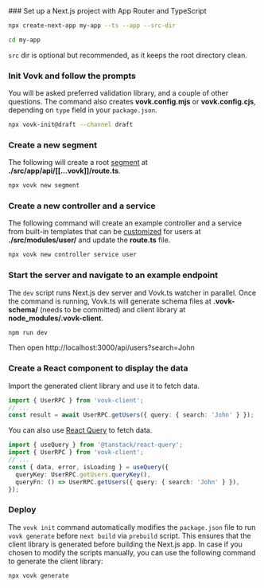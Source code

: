  
<Steps>
### Set up a Next.js project with App Router and TypeScript
 
```bash npm2yarn
npx create-next-app my-app --ts --app --src-dir
```
```bash
cd my-app
```

`src` dir is optional but recommended, as it keeps the root directory clean.

### Init Vovk and follow the prompts

You will be asked preferred validation library, and a couple of other questions. The command also creates **vovk.config.mjs** or **vovk.config.cjs**, depending on `type` field in your `package.json`.

```bash npm2yarn
npx vovk-init@draft --channel draft
```

### Create a new segment

The following will create a root [segment](/segment) at **./src/app/api/[[...vovk]]/route.ts**.

```bash npm2yarn
npx vovk new segment
```

### Create a new controller and a service

The following command will create an example controller and a service from built-in templates that can be [customized](/new) for users at **./src/modules/user/** and update the **route.ts** file.

```bash npm2yarn
npx vovk new controller service user
```

### Start the server and navigate to an example endpoint

The `dev` script runs Next.js dev server and Vovk.ts watcher in parallel. Once the command is running, Vovk.ts will generate schema files at **.vovk-schema/** (needs to be committed) and client library at **node_modules/.vovk-client**.

```bash npm2yarn
npm run dev
```

Then open http://localhost:3000/api/users?search=John

### Create a React component to display the data

Import the generated client library and use it to fetch data.


```ts
import { UserRPC } from 'vovk-client';
// ...
const result = await UserRPC.getUsers({ query: { search: 'John' } });
```

You can also use [React Query](https://react-query.tanstack.com/) to fetch data.

```ts
import { useQuery } from '@tanstack/react-query';
import { UserRPC } from 'vovk-client';
// ...
const { data, error, isLoading } = useQuery({
  queryKey: UserRPC.getUsers.queryKey(),
  queryFn: () => UserRPC.getUsers({ query: { search: 'John' } }),
});
```

### Deploy

The `vovk init` command automatically modifies the `package.json` file to run `vovk generate` before `next build` via `prebuild` script. This ensures that the client library is generated before building the Next.js app. In case if you chosen to modify the scripts manually, you can use the following command to generate the client library:

```bash npm2yarn
npx vovk generate
```

</Steps>
